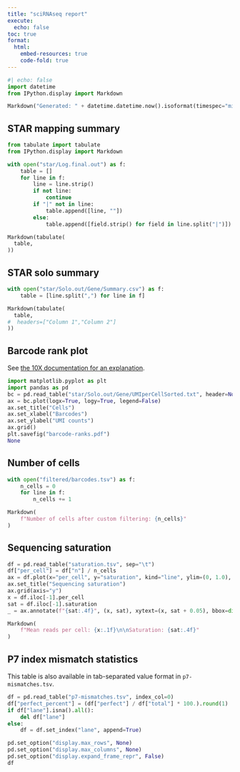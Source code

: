 ```yaml
---
title: "sciRNAseq report"
execute:
  echo: false
toc: true
format:
  html:
    embed-resources: true
    code-fold: true
---
```


```python
#| echo: false
import datetime
from IPython.display import Markdown

Markdown("Generated: " + datetime.datetime.now().isoformat(timespec="minutes", sep=" "))
```

## STAR mapping summary

```python
from tabulate import tabulate
from IPython.display import Markdown

with open("star/Log.final.out") as f:
    table = []
    for line in f:
        line = line.strip()
        if not line:
            continue
        if "|" not in line:
            table.append([line, ""])
        else:
            table.append([field.strip() for field in line.split("|")])

Markdown(tabulate(
  table,
))
```

## STAR solo summary

```python
with open("star/Solo.out/Gene/Summary.csv") as f:
    table = [line.split(",") for line in f]

Markdown(tabulate(
  table,
#  headers=["Column 1","Column 2"]
))
```

## Barcode rank plot

See [the 10X documentation for an explanation](https://support.10xgenomics.com/single-cell-gene-expression/software/pipelines/latest/advanced/barcode-rank-plot).

```python
import matplotlib.pyplot as plt
import pandas as pd
bc = pd.read_table("star/Solo.out/Gene/UMIperCellSorted.txt", header=None, names=["count"])
ax = bc.plot(logx=True, logy=True, legend=False)
ax.set_title("Cells")
ax.set_xlabel("Barcodes")
ax.set_ylabel("UMI counts")
ax.grid()
plt.savefig("barcode-ranks.pdf")
None
```

## Number of cells

```python
with open("filtered/barcodes.tsv") as f:
    n_cells = 0
    for line in f:
        n_cells += 1

Markdown(
    f"Number of cells after custom filtering: {n_cells}"
)
```


## Sequencing saturation

```python
df = pd.read_table("saturation.tsv", sep="\t")
df["per_cell"] = df["n"] / n_cells
ax = df.plot(x="per_cell", y="saturation", kind="line", ylim=(0, 1.0), xlabel="Mean reads per cell", ylabel="Saturation", legend=False)
ax.set_title("Sequencing saturation")
ax.grid(axis="y")
x = df.iloc[-1].per_cell
sat = df.iloc[-1].saturation
_ = ax.annotate(f"{sat:.4f}", (x, sat), xytext=(x, sat + 0.05), bbox=dict(facecolor="white"))
```

```python
Markdown(
    f"Mean reads per cell: {x:.1f}\n\nSaturation: {sat:.4f}"
)
```

## P7 index mismatch statistics

This table is also available in tab-separated value format in
`p7-mismatches.tsv`.

```python
df = pd.read_table("p7-mismatches.tsv", index_col=0)
df["perfect_percent"] = (df["perfect"] / df["total"] * 100.).round(1)
if df["lane"].isna().all():
    del df["lane"]
else:
    df = df.set_index("lane", append=True)

pd.set_option("display.max_rows", None)
pd.set_option("display.max_columns", None)
pd.set_option("display.expand_frame_repr", False)
df
```
